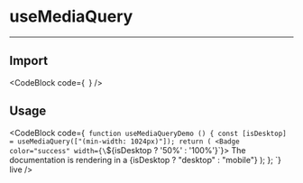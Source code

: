 
# useMediaQuery

---

## Import

<CodeBlock
    code={`
    `}
/>

## Usage

<CodeBlock
    code={`
function useMediaQueryDemo () {
    const [isDesktop] = useMediaQuery(["(min-width: 1024px)"]);
    return (
        <Badge color="success" width={\`\${isDesktop ? '50%' : '100%'}\`}>
            The documentation is rendering in a {isDesktop ? "desktop" : "mobile"}
        </Badge>
    );
};
    `}
    live
/>
